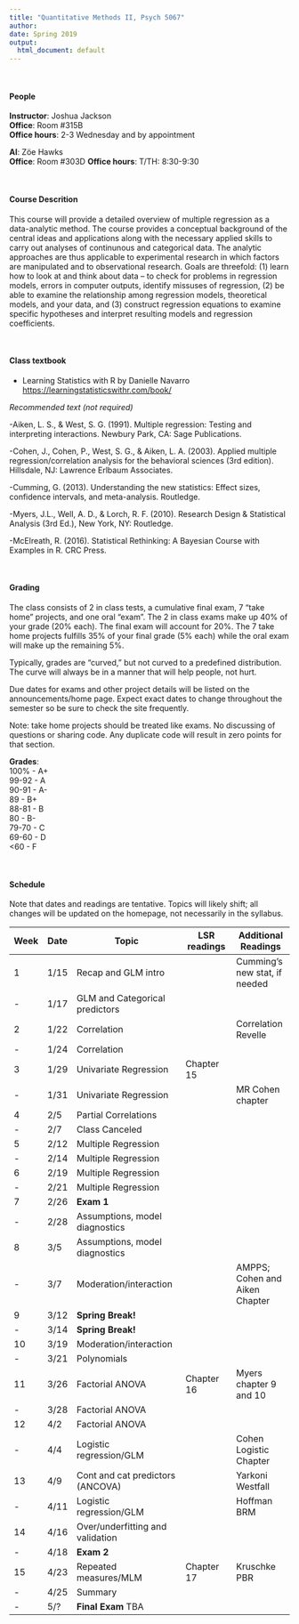 ```yaml
---
title: "Quantitative Methods II, Psych 5067"
author: 
date: Spring 2019
output:
  html_document: default
---
```


<br>

#### People#### 

**Instructor**: Joshua Jackson  
**Office**: Room #315B  
**Office hours**: 2-3 Wednesday and by appointment  

**AI**: Zöe Hawks  
**Office**: Room #303D
**Office hours**: T/TH: 8:30-9:30

<br>  

#### Course Descrition#### 

This course will provide a detailed overview of multiple regression as a data-analytic method. The course provides a conceptual background of the central ideas and applications along with the necessary applied skills to carry out analyses of continunous and categorical data. The analytic approaches are thus applicable to experimental research in which factors are manipulated and to observational research. Goals are threefold: (1) learn how to look at and think about data – to check for problems in regression models, errors in computer outputs, identify missuses of regression, (2) be able to examine the relationship among regression models, theoretical models, and your data, and (3) construct regression equations to examine specific hypotheses and interpret resulting models and regression coefficients. 

<br>  

#### Class textbook#### 

- Learning Statistics with R by Danielle Navarro <https://learningstatisticswithr.com/book/>

*Recommended text (not required)*

-Aiken, L. S., & West, S. G. (1991). Multiple regression: Testing and interpreting interactions. Newbury Park, CA: Sage Publications.

-Cohen, J., Cohen, P., West, S. G., & Aiken, L. A. (2003). Applied multiple regression/correlation analysis for the behavioral sciences (3rd edition). Hillsdale, NJ: Lawrence Erlbaum Associates.

-Cumming, G. (2013). Understanding the new statistics: Effect sizes, confidence intervals, and meta-analysis. Routledge.

-Myers, J.L., Well, A. D., & Lorch, R. F. (2010). Research Design & Statistical Analysis (3rd Ed.), New York, NY: Routledge. 

-McElreath, R. (2016). Statistical Rethinking: A Bayesian Course with Examples in R. CRC Press. 

<br>  

#### Grading#### 
The class consists of 2 in class tests, a cumulative final exam,  7 "take home" projects, and one oral "exam". The 2 in class exams make up 40% of your grade (20% each). The final exam will account for 20%.  The 7 take home projects fulfills 35% of your final grade (5% each) while the oral exam will make up the remaining 5%. 

Typically, grades are "curved," but not curved to a predefined distribution. The curve will always be in a manner that will help people, not hurt. 

Due dates for exams and other project details will be listed on the announcements/home page. Expect exact dates to change throughout the semester so be sure to check the site frequently. 

Note: take home projects should be treated like exams. No discussing of questions or sharing code. Any duplicate code will result in zero points for that section. 

**Grades**:   
100%   - A+  
99-92 - A  
90-91 - A-  
89    - B+  
88-81 - B  
80    - B-  
79-70 - C  
69-60 - D  
<60   - F  
  
  <br>  
  
#### Schedule####  

Note that dates and readings are tentative. Topics will likely shift; all changes will be updated on the homepage, not necessarily in the syllabus. 

| Week | Date  |  Topic                                 |LSR readings       | Additional Readings  |
-------|-------|----------------------------------------|--------------------|----------------------|
| 1    | 1/15  | Recap and GLM intro                    |                   |Cumming's new stat, if needed|
| -    | 1/17  | GLM and Categorical predictors         |                    |                      |
| 2    | 1/22  | Correlation                            |                    | Correlation Revelle  |
| -    | 1/24  | Correlation                            |                  |                      |
| 3    | 1/29  | Univariate Regression                  |   Chapter 15                 |                      |
| -    | 1/31   | Univariate Regression                 |                  |  MR Cohen chapter     |
| 4    | 2/5   | Partial Correlations                   |                  |                      |
| -    | 2/7   | Class Canceled                         |                  |      |
| 5    | 2/12  | Multiple Regression                    |                  |                      |
| -    | 2/14  | Multiple Regression                    |                  |                      |
| 6    | 2/19  | Multiple Regression                    |                    |                      |
| -    | 2/21  |  Multiple Regression                   |                    |                      |
| 7    | 2/26  |   **Exam 1**                           |                    |        |
| -    | 2/28   | Assumptions, model diagnostics        |                    |                      |
| 8    | 3/5   |  Assumptions, model diagnostics        |                    |                      |
| -    | 3/7   |  Moderation/interaction               |                     | AMPPS; Cohen and Aiken Chapter        |
| 9    | 3/12  | **Spring Break!**                    |                      |                      |
| -    | 3/14  | **Spring Break!**                     |                     |                      |
| 10   | 3/19  |  Moderation/interaction               |                   |          |
| -    | 3/21  |  Polynomials                         |                      |                      |
| 11   | 3/26  |  Factorial ANOVA                     |    Chapter 16        |        Myers chapter  9 and 10 |
| -    | 3/28  |  Factorial ANOVA                     |                     |       |
| 12   | 4/2   | Factorial ANOVA      |                      |                      |
| -    | 4/4   | Logistic regression/GLM            |                     |     Cohen Logistic Chapter |
| 13   | 4/9   | Cont and cat predictors (ANCOVA)     |                     |      Yarkoni Westfall     |    
| -    | 4/11  | Logistic regression/GLM |                      | Hoffman BRM                     |     
| 14   | 4/16  | Over/underfitting and validation              |                      | |
| -    | 4/18  | **Exam 2**                         |             |          |
| 15   | 4/23  |  Repeated measures/MLM                  |  Chapter 17         | Kruschke PBR                     |
| -    | 4/25  | Summary                  |                      |                      |
| -    | 5/?   | **Final Exam** TBA                   |                      |                      |


